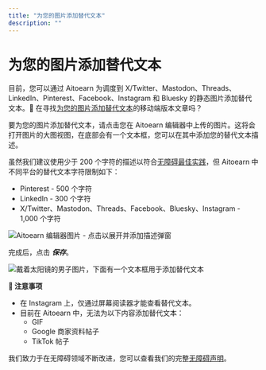 ```yaml
---
title: "为您的图片添加替代文本"
description: ""
---
```


<UpdatedAt />


# 为您的图片添加替代文本

目前，您可以通过 Aitoearn 为调度到 X/Twitter、Mastodon、Threads、LinkedIn、Pinterest、Facebook、Instagram 和 Bluesky 的静态图片添加替代文本。📝 在寻找[为您的图片添加替代文本](https://aitoearn.helpscoutdocs.com/article/630-adding-alt-text-to-your-images-in-the-aitoearn-mobile-app)的移动端版本文章吗？

要为您的图片添加替代文本，请点击您在 Aitoearn 编辑器中上传的图片。这将会打开图片的大图视图，在底部会有一个文本框，您可以在其中添加您的替代文本描述。

虽然我们建议使用少于 200 个字符的描述以符合[无障碍最佳实践](https://www.accessibility.com/blog/what-are-best-practices-for-creating-alt-text)，但 Aitoearn 中不同平台的替代文本字符限制如下：

- Pinterest - 500 个字符  
- LinkedIn - 300 个字符  
- X/Twitter、Mastodon、Threads、Facebook、Bluesky、Instagram - 1,000 个字符  

![Aitoearn 编辑器图片 - 点击以展开并添加描述弹窗](//d33v4339jhl8k0.cloudfront.net/docs/assets/64cb6cf86d4a3e191f237e66/images/651499a98820396325b6fdd9/img-1662243-1695848872-1166508507.png)

完成后，点击 ***保存***。

![戴着太阳镜的男子图片，下面有一个文本框用于添加替代文本](//d33v4339jhl8k0.cloudfront.net/docs/assets/64cb6cf86d4a3e191f237e66/images/651499a98820396325b6fdda/img-1662243-1695848872-1454554275.png)

**📝 注意事项**

- 在 Instagram 上，仅通过屏幕阅读器才能查看替代文本。  
- 目前在 Aitoearn 中，无法为以下内容添加替代文本：  
  - GIF  
  - Google 商家资料帖子  
  - TikTok 帖子  

我们致力于在无障碍领域不断改进，您可以查看我们的完整[无障碍声明](https://aitoearn.com/accessibility)。
